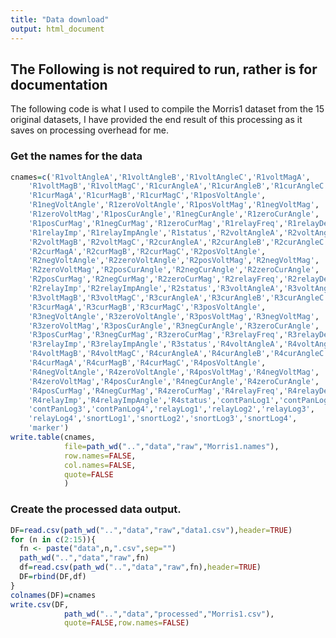 ```yaml
---
title: "Data download"
output: html_document
---
```



## The Following is not required to run, rather is for documentation
The following code is what I used to compile the Morris1 dataset from the 15 original datasets, I have provided the end result of this processing as it saves on processing overhead for me. 

### Get the names for the data
```r
cnames=c('R1voltAngleA','R1voltAngleB','R1voltAngleC','R1voltMagA',
    'R1voltMagB','R1voltMagC','R1curAngleA','R1curAngleB','R1curAngleC',
    'R1curMagA','R1curMagB','R1curMagC','R1posVoltAngle',
    'R1negVoltAngle','R1zeroVoltAngle','R1posVoltMag','R1negVoltMag',
    'R1zeroVoltMag','R1posCurAngle','R1negCurAngle','R1zeroCurAngle',
    'R1posCurMag','R1negCurMag','R1zeroCurMag','R1relayFreq','R1relayDeltaFreq',
    'R1relayImp','R1relayImpAngle','R1status','R2voltAngleA','R2voltAngleB','R2voltAngleC','R2voltMagA',
    'R2voltMagB','R2voltMagC','R2curAngleA','R2curAngleB','R2curAngleC',
    'R2curMagA','R2curMagB','R2curMagC','R2posVoltAngle',
    'R2negVoltAngle','R2zeroVoltAngle','R2posVoltMag','R2negVoltMag',
    'R2zeroVoltMag','R2posCurAngle','R2negCurAngle','R2zeroCurAngle',
    'R2posCurMag','R2negCurMag','R2zeroCurMag','R2relayFreq','R2relayDeltaFreq',
    'R2relayImp','R2relayImpAngle','R2status','R3voltAngleA','R3voltAngleB','R3voltAngleC','R3voltMagA',
    'R3voltMagB','R3voltMagC','R3curAngleA','R3curAngleB','R3curAngleC',
    'R3curMagA','R3curMagB','R3curMagC','R3posVoltAngle',
    'R3negVoltAngle','R3zeroVoltAngle','R3posVoltMag','R3negVoltMag',
    'R3zeroVoltMag','R3posCurAngle','R3negCurAngle','R3zeroCurAngle',
    'R3posCurMag','R3negCurMag','R3zeroCurMag','R3relayFreq','R3relayDeltaFreq',
    'R3relayImp','R3relayImpAngle','R3status','R4voltAngleA','R4voltAngleB','R4voltAngleC','R4voltMagA',
    'R4voltMagB','R4voltMagC','R4curAngleA','R4curAngleB','R4curAngleC',
    'R4curMagA','R4curMagB','R4curMagC','R4posVoltAngle',
    'R4negVoltAngle','R4zeroVoltAngle','R4posVoltMag','R4negVoltMag',
    'R4zeroVoltMag','R4posCurAngle','R4negCurAngle','R4zeroCurAngle',
    'R4posCurMag','R4negCurMag','R4zeroCurMag','R4relayFreq','R4relayDeltaFreq',
    'R4relayImp','R4relayImpAngle','R4status','contPanLog1','contPanLog2',
    'contPanLog3','contPanLog4','relayLog1','relayLog2','relayLog3',
    'relayLog4','snortLog1','snortLog2','snortLog3','snortLog4',
    'marker')
write.table(cnames,
            file=path_wd("..","data","raw","Morris1.names"),
            row.names=FALSE,
            col.names=FALSE,
            quote=FALSE
            )
```

### Create the processed data output.

```r
DF=read.csv(path_wd("..","data","raw","data1.csv"),header=TRUE)
for (n in c(2:15)){
  fn <- paste("data",n,".csv",sep="")
  path_wd("..","data","raw",fn)
  df=read.csv(path_wd("..","data","raw",fn),header=TRUE)
  DF=rbind(DF,df)
}
colnames(DF)=cnames
write.csv(DF,
            path_wd("..","data","processed","Morris1.csv"),
            quote=FALSE,row.names=FALSE)
```

